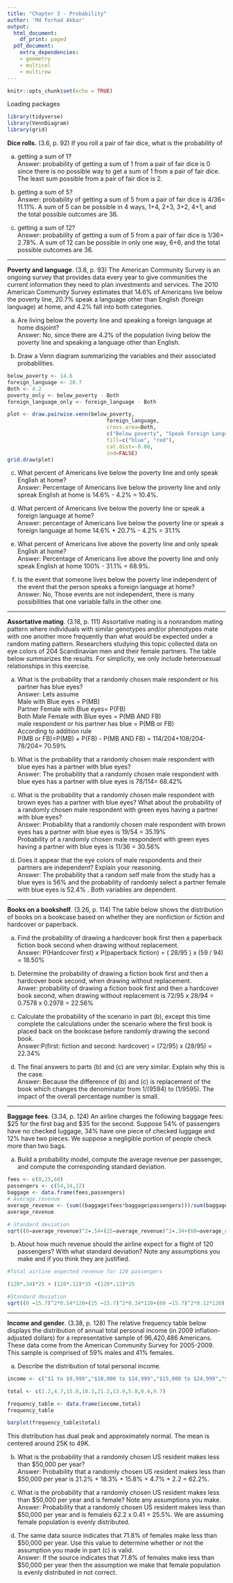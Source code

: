 ---
title: "Chapter 3 - Probability"
author: 'Md Forhad Akbar'
output:
  html_document:
    df_print: paged
  pdf_document:
    extra_dependencies:
    - geometry
    - multicol
    - multirow
---

```{r setup, include=FALSE}
knitr::opts_chunk$set(echo = TRUE)
```

Loading packages
```{r message = FALSE, warning = FALSE, echo = TRUE}
library(tidyverse)
library(VennDiagram)
library(grid)
```

**Dice rolls.** (3.6, p. 92) If you roll a pair of fair dice, what is the probability of

(a) getting a sum of 1?  
Answer: probability of getting a sum of 1 from a pair of fair dice is 0 since there is no possible way to get a sum of 1 from a pair of fair dice. The least sum possible from a pair of fair dice is 2.

(b) getting a sum of 5?  
Answer: probability of getting a sum of 5 from a pair of fair dice is 4/36= 11.11%. A sum of 5 can be possible in 4 ways, 1+4, 2+3, 3+2, 4+1, and the total possible outcomes are 36.

(c) getting a sum of 12?  
Answer: probability of getting a sum of 5 from a pair of fair dice is 1/36= 2.78%. A sum of 12 can be possible in only one way, 6+6, and the total possible outcomes are 36.

--------------------------------------------------------------------------------

\clearpage

**Poverty and language**. (3.8, p. 93) The American Community Survey is an ongoing survey that provides data every year to give communities the current information they need to plan investments and services. The 2010 American Community Survey estimates that 14.6% of Americans live below the poverty line, 20.7% speak a language other than English (foreign language) at home, and 4.2% fall into both categories.

(a) Are living below the poverty line and speaking a foreign language at home disjoint?  
Answer: No, since there are 4.2% of the population living below the poverty line and speaking a language other than English.

(b) Draw a Venn diagram summarizing the variables and their associated probabilities.

```{r Venn-diagram}
below_poverty <- 14.6
foreign_language <- 20.7
Both <- 4.2
poverty_only <- below_poverty - Both
foreign_language_only <- foreign_language - Both

plot <- draw.pairwise.venn(below_poverty, 
                                foreign_language,
                                cross.area=Both, 
                                c("Below poverty", "Speak Foreign Language"), 
                                fill=c("blue", "red"),
                                cat.dist=-0.08,
                                ind=FALSE)
grid.draw(plot)
```

(c) What percent of Americans live below the poverty line and only speak English at home?  
Answer: Percentage of Americans live below the proverty line and only spreak English at home is 14.6% - 4.2% = 10.4%.

(d) What percent of Americans live below the poverty line or speak a foreign language at home?  
Answer: percentage of Americans live below the poverty line or speak a foreign language at home 14.6% + 20.7% - 4.2% = 31.1%

(e) What percent of Americans live above the poverty line and only speak English at home?  
Answer: Percentage of Americans live above the poverty line and only speak English at home 100% - 31.1% = 68.9%.

(f) Is the event that someone lives below the poverty line independent of the event that the person speaks a foreign language at home?  
Answer: No, Those events are not independent, there is many possibilities that one variable falls in the other one.


--------------------------------------------------------------------------------

\clearpage

**Assortative mating**. (3.18, p. 111) Assortative mating is a nonrandom mating pattern where individuals with similar genotypes and/or phenotypes mate with one another more frequently than what would be expected under a random mating pattern. Researchers studying this topic collected data on eye colors of 204 Scandinavian men and their female partners. The table below summarizes the results. For simplicity, we only include heterosexual relationships in this exercise.

\begin{center}
\begin{tabular}{ll  ccc c}
                                        &           & \multicolumn{3}{c}{\textit{Partner (female)}} \\
\cline{3-5}
                                        &           & Blue  & Brown     & Green     & Total \\
\cline{2-6}
                                        & Blue      & 78    & 23        & 13        & 114 \\
\multirow{2}{*}{\textit{Self (male)}}   & Brown     & 19    & 23        & 12        & 54 \\
                                        & Green     & 11    & 9         & 16        & 36 \\
\cline{2-6}
                                        & Total     & 108   & 55        & 41        & 204
\end{tabular}
\end{center}


(a) What is the probability that a randomly chosen male respondent or his partner has blue eyes?  
Answer:
Lets assume  
Male with Blue eyes = P(MB)  
Partner Female with Blue eyes= P(FB)   
Both Male Female with Blue eyes = P(MB AND FB)  
male respondent or his partner has blue = P(MB or FB)  
According to addition rule  
P(MB or FB)=P(MB) + P(FB) - P(MB AND FB) = 114/204+108/204-78/204= 70.59%  

(b) What is the probability that a randomly chosen male respondent with blue eyes has a partner with blue eyes?  
Answer: The probability that a randomly chosen male respondent with blue eyes has a partner with blue eyes is 78/114= 68.42%

(c) What is the probability that a randomly chosen male respondent with brown eyes has a partner with blue eyes? What about the probability of a randomly chosen male respondent with green eyes having a partner with blue eyes?  
Answer: Probability that a randomly chosen male respondent with brown eyes has a partner with blue eyes is 19/54 = 35.19%  
Probability of a randomly chosen male respondent with green eyes having a partner with blue eyes is 11/36 = 30.56%  

(d) Does it appear that the eye colors of male respondents and their partners are independent? Explain your reasoning.  
Answer: The probability that a random self male from the study has a blue eyes is 56% and the probability of randomly select a partner female with blue eyes is 52.4% . Both variables are dependent.


--------------------------------------------------------------------------------

\clearpage

**Books on a bookshelf**. (3.26, p. 114) The table below shows the distribution of books on a bookcase
based on whether they are nonfiction or fiction and hardcover or paperback.

\begin{center}
\begin{tabular}{ll  cc c}
                                &           & \multicolumn{2}{c}{\textit{Format}} \\
\cline{3-4}
                                &           & Hardcover     & Paperback     & Total \\
\cline{2-5}
\multirow{2}{*}{\textit{Type}}  & Fiction   & 13            & 59            & 72 \\
                                & Nonfiction& 15            & 8             & 23 \\
\cline{2-5}
                                & Total     & 28            & 67            & 95 \\
\cline{2-5}
\end{tabular}
\end{center}

(a) Find the probability of drawing a hardcover book first then a paperback fiction book second when drawing without replacement.  
Answer: P(Hardcover first) x P(paperback fiction) = ( 28/95 ) x (59 / 94) = 18.50%  
(b) Determine the probability of drawing a fiction book first and then a hardcover book second, when drawing without replacement.  
Anwer: probability of drawing a fiction book first and then a hardcover book second, when drawing without replacement is 72/95 x 28/94 = 0.7578 x 0.2978 = 22.56%

(c) Calculate the probability of the scenario in part (b), except this time complete the calculations under the scenario where the first book is placed back on the bookcase before randomly drawing the second book.  
Answer:P(first: fiction and second: hardcover) = (72/95) x (28/95) = 22.34%  
(d) The final answers to parts (b) and (c) are very similar. Explain why this is the case.  
Answer: Because the difference of (b) and (c) is replacement of the book which changes the denominator from 1/(9594) to (1/9595). The impact of the overall percentage number is small.


--------------------------------------------------------------------------------

\clearpage

**Baggage fees**. (3.34, p. 124) An airline charges the following baggage fees: $25 for the first bag and $35 for the second. Suppose 54% of passengers have no checked luggage, 34% have one piece of checked luggage and 12% have two pieces. We suppose a negligible portion of people check more than two bags.

(a) Build a probability model, compute the average revenue per passenger, and compute the corresponding standard deviation.  

```{r}
fees <- c(0,25,60)
passengers <- c(54,34,12)
baggage <- data.frame(fees,passengers)
# Average revenue
average_revenue <- (sum((baggage$fees*baggage$passengers)))/sum(baggage$passengers)
average_revenue
```

```{r}
# Standard deviation
sqrt((0−average_revenue)^2∗.54+(25−average_revenue)^2∗.34+(60−average_revenue)^2∗.12)

```

(b) About how much revenue should the airline expect for a flight of 120 passengers? With what standard deviation? Note any assumptions you make and if you think they are justified.  

```{r}
#Total airline expected revenue for 120 passengers 

(120*.34)*25 + (120*.12)*35 +(120*.12)*25
```

```{r}
#Standard deviation 
sqrt((0 −15.7)^2*0.54*120+(25 −15.7)^2*0.34*120+(60 −15.7)^2*0.12*120)
```


--------------------------------------------------------------------------------

\clearpage

**Income and gender**. (3.38, p. 128) The relative frequency table below displays the distribution of annual total personal income (in 2009 inflation-adjusted dollars) for a representative sample of 96,420,486 Americans. These data come from the American Community Survey for 2005-2009. This sample is comprised of 59% males and 41% females.

\begin{center}
\begin{tabular}{lr}
  \hline
\textit{Income}         & \textit{Total} \\
  \hline
\$1 to \$9,999 or loss  & 2.2\% \\
\$10,000 to \$14,999    & 4.7\% \\
\$15,000 to \$24,999    & 15.8\% \\
\$25,000 to \$34,999    & 18.3\% \\
\$35,000 to \$49,999    & 21.2\% \\
\$50,000 to \$64,999    & 13.9\% \\
\$65,000 to \$74,999    & 5.8\% \\
\$75,000 to \$99,999    & 8.4\% \\
\$100,000 or more       & 9.7\% \\
   \hline
\end{tabular}
\end{center}

(a) Describe the distribution of total personal income.

```{r}
income <- c("$1 to $9,999","$10,000 to $14,999","$15,000 to $24,999","$25,000 to $34,999","$35,000 to $49,999","$50,000 to $64,999","$65,000 to $74,999","$75,000 to $99,999","$100,000 or more")

total <- c(2.2,4.7,15.8,18.3,21.2,13.9,5.8,8.4,9.7)

frequency_table <- data.frame(income,total)
frequency_table
```

```{r}
barplot(frequency_table$total)
```

This distribution has dual peak and approximately normal. The mean is centered around 25K to 49K.

(b) What is the probability that a randomly chosen US resident makes less than $50,000 per year?  
Answer: Probability that a randomly chosen US resident makes less than $50,000 per year is
21.2% + 18.3% + 15.8% + 4.7% + 2.2 = 62.2%.

(c) What is the probability that a randomly chosen US resident makes less than $50,000 per year and is female? Note any assumptions you make.  
Answer: Probability that a randomly chosen US resident makes less than $50,000 per year and is femaleis 62.2 x 0.41 = 25.5%. We are assuming female population is evenly distributed.

(d) The same data source indicates that 71.8% of females
make less than $50,000 per year. Use this value to determine whether or not the assumption you made in part (c) is valid.  
Answer: If the source indicates that 71.8% of females make less than $50,000 per year then the assumption we make that female population is evenly distributed in not correct.





